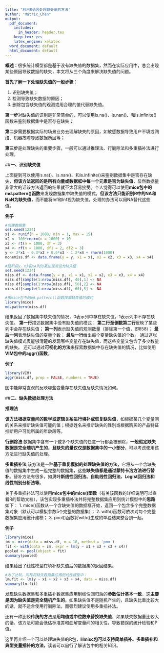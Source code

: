 ```yaml
---
title: "利用R语言处理缺失值的方法"
author: "Matrix_Chen"
output:
  pdf_document:
    includes:
      in_header: header.tex
    keep_tex: yes   
    latex_engine: xelatex
  word_document: default
  html_document: default
---
```


**概述：**很多统计模型都是基于没有缺失值的数据集，然而在实际应用中，总会出现某些原因导致数据的缺失，本文将从三个角度来解决缺失值的问题。

**首先了解一下处理缺失值的一般步骤：**

1. 识别缺失值；
2. 检测导致缺失数据的原因；
3. 删除包含缺失值的观测或用合理的值代替缺失值。

**第一步**对缺失值的识别是非常简单的，可以使用is.na()、is.nan()、和is.infinite()函数来鉴别数据集中是否存在缺失；

**第二步**需要根据实际的场景业务去理解缺失的原因，如敏感数据导致用户不填或网络、机器故障导致数据断层等；

**第三步**是处理缺失的重要步骤，一般可以通过推理法、行删除法和多重插补法进行处理。

##**一、识别缺失值**

上面提到可以使用is.na()、is.nan()、和is.infinite()来鉴别数据集中是否存在缺失，**但该方法返回的是所有向量或数据框中每一个元素是否为缺失值**，显然数据量非常大的话该方法返回的结果就不太容易接受。个人觉得可以使用**mice包中的md.pattern()函数**来发现数据集中缺失值的模式。**但该方法只能识别R中的NA和NaN为缺失值**，而不能将Inf和Inf视为缺失值，处理的办法可以用NA替代这些值。

**例子**

```r
#创建数据集
set.seed(1234)
x1 <- runif(n = 1000, min = 1, max = 15)
x2 <- 100*rnorm(n = 1000) + 10
x3 <- rt(n = 1000, df = 3)
x4 <- rf(n = 1000, df1 = 2, df2 = 3)
y <- 2*x1 - 0.3*x2 + 0.6*x3 - 1.2*x4 + rnorm(1000)
nonemiss.df <- data.frame(y = y, x1 = x1, x2 = x2, x3 = x3, x4 = x4)

#随机将y，x3和x4列的某些观测设为缺失值
set.seed(1234)
miss.df <- data.frame(y = y, x1 = x1, x2 = x2, x3 = x3, x4 = x4)
miss.df[sample(1:nrow(miss.df), 40),1] <- NA
miss.df[sample(1:nrow(miss.df), 50),2] <- NA
miss.df[sample(1:nrow(miss.df), 60),5] <- NA

#用mice包中的md.pattern()函数探索缺失值的模式
library(mice)
md.pattern(miss.df)
```

结果返回了数据集中缺失值的情况，0表示列中存在缺失值，1表示列中不存在缺失值。
**第一行**描述数据集中没有缺失值的模式；
**第二行至倒数第二行**反映了某些列中会存在缺失值；
**第一列**表示缺失值的观测数量（排除第一个值，即858）；
**最后一列**表示缺失值的变量个数；
**最后一行**给出每个变量缺失值的个数。
通过这张缺失值模式表能够清楚的发现哪些变量存在缺失值，而这些变量又包含了多少数量的缺失。
还可以通过**可视化的方法**来探索数据集中存在缺失值的情况，比如使用**VIM包中的aggr()函数**。

**例子**

```r
library(VIM)
aggr(miss.df, prop = FALSE, numbers = TRUE)
```

图中能非常直观的反映哪些变量存在缺失值及缺失情况如何。

##**二、缺失数据处理方法**

**推理法**

**该方法根据变量间的数学或逻辑关系进行填补或恢复缺失值**，如根据某几个变量间的关系来推断缺失值可能的值；根据姓名来推断缺失的性别或根据购买的产品特征推断用户可能所属的年龄段等。

**行删除法**
数据集中含有一个或多个缺失值的任意一行都会被删除，**一般假定缺失数据是完全随机产生的，且缺失的量仅仅是数据集中的一小部分**，可以考虑使用该方法进行缺失值的处理。

**多重插补法**
该方法是一种**基于重复模拟的处理缺失值的方法**，它将从一个含缺失值的数据集中生成一组完整的数据集，这些**缺失值都是通过蒙特卡洛方法进行替补**。替补方法有很多，如**贝叶斯线性回归法、自助线性回归法、Logist回归法和线性判别分析法等**。

关于多重插补法可以使用**mice包中的mice()函数**（有关该函数的详细说明可以查看R的帮助文档），该包实现多重插补法并将完整数据集应用到统计模型中的**思路**如下：
1. mice()函数从一个含缺失值的数据框开始，返回一个包含多个完整数据集对象（默认可以模拟参数5个完整的数据集）；
2. with()函数可依次对每个完整数据集应用统计建模；
3. pool()函数将with()生成的单独结果整合到一起。

**例子**

```r
library(mice)
im <- mice(data = miss.df, m = 10, method = 'pmm')
fit <- with(data = im, expr = lm(y ~ x1 + x2 + x3 + x4))
pooled <- pool(object = fit)
summary(pooled)
```

结果给出了线性模型在填补缺失值后的数据集的返回结果。

```r
#为了比较，同样将缺失数据集应用到线性模型中：
lm.fit <- lm(y ~ x1 + x2 + x3 + x4, data = miss.df)
summary(lm.fit)
```

发现缺失数据集和多重插补数据集应用到线性回归后的**参数估计基本一致**，这**主要是因为缺失值是完全随机产生的**。如果缺失值不是随机产生的，且缺失比重比较大的话，就不适合使用行删除法，而强烈建议使用多重插补法。

还有一种比较**传统的方**法是**用均值或中位数来替换缺失值**，如果缺失数据量比较大的话，该方法可能会低估标准差和曲解变量间的相关性，导致错误的统计检验和P值。

这里再介绍一个可以处理缺失值的R包，**Hmisc包可以支持简单插补、多重插补和典型变量插补的方法**，读者可以自行了解该包中的相关知识。